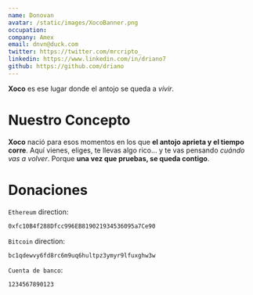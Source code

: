 ```yaml
---
name: Donovan
avatar: /static/images/XocoBanner.png
occupation:
company: Amex
email: dnvn@duck.com
twitter: https://twitter.com/mrcripto_
linkedin: https://www.linkedin.com/in/driano7
github: https://github.com/driano
---
```


**Xoco** es ese lugar donde el antojo se queda a _vivir_.

# Nuestro Concepto

**Xoco** nació para esos momentos en los que **el antojo aprieta y el tiempo corre**. Aquí vienes, eliges, te llevas algo rico… y te vas pensando _cuándo vas a volver_. Porque **una vez que pruebas, se queda contigo**.

# Donaciones

`Ethereum` direction:

```bash
0xfc10B4f288Dfcc996EB819021934536095a7Ce90
```

`Bitcoin` direction:

```bash
bc1qdewvy6fd8rc6m9uq6hultpz3ymyr9lfuxghw3w
```

`Cuenta de banco`:

```bash
1234567890123
```
